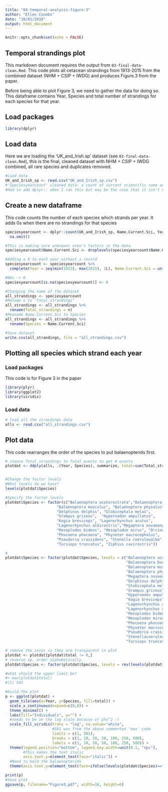 ```yaml
---
title: "04-temporal-analysis-figure-3"
author: "Ellen Coombs"
date: "10/01/2018"
output: html_document
---
```


```r
knitr::opts_chunk$set(echo = FALSE)
```

## Temporal strandings plot 
This markdown document requires the output from `03-final-data-clean.Rmd`. This code plots all cetacean strandings from 1913-2015 from the combined dataset (NHM + CSIP + IWDG) and produces Figure.3 from the paper. 

Before being able to plot Figure 3, we need to gather the data for doing so. This dataframe contains Year, Species and total number of strandings for each species for that year. 

## Load packages 
```r
library(dplyr)
```

## Load data 
Here we are loading the 'UK_and_Irish.sp' dataset (see `03-final-data-clean.Rmd`), this is the final, cleaned dataset with NHM + CSIP + IWDG combined, all rare species and duplicates removed. 

```r
#Load data 
UK_and_Irish_sp <- read.csv("UK_and_Irish_sp.csv")
#'Speciesyearcount' cleaned data: a count of current scientific name and year 
#Had to add dplyr:: when I ran this but may be the case that it isn't needed 
```

## Create a new dataframe 
This code counts the number of each species which strands per year. It adds 0s when there are no strandings for that species 
```r
speciesyearcount <- dplyr::count(UK_and_Irish_sp, Name.Current.Sci, Year) %>%
  na.omit()

#This is making sure unknowns aren't factors in the data 
speciesyearcount$Name.Current.Sci <- droplevels(speciesyearcount$Name.Current.Sci)

#Adding a 0 to each year without a record 
speciesyearcount <- speciesyearcount %>% 
  complete(Year = seq(min(1913), max(2015), 1L), Name.Current.Sci = unique(speciesyearcount$Name.Current.Sci))

#NAs -> 0 
speciesyearcount[is.na(speciesyearcount)] <- 0

#Changing the name of the dataset 
all_strandings <- speciesyearcount 
#Rename n to "Total_strandings"
all_strandings <- all_strandings %>% 
  rename(Total_strandings = n)
#Reaname Name.Current.Sci to Species 
all_strandings <- all_strandings %>%
  rename(Species = Name.Current.Sci)

#Save dataset 
write.csv(all_strandings, file = "all_strandings.csv")
```

## Plotting all species which strand each year 
### Load packages 
This code is for Figure 3 in the paper 
```r
library(plyr)
library(ggplot2)
library(viridis) 
```

### Load data 
```r

# load all the strandings data
alls <- read.csv("all_strandings.csv")
```

## Plot data 
This code rearranges the order of the species to put balaenopterids first. 
```r
# chance Total_strandings to Total_events to get # events
plotdat <- ddply(alls, .(Year, Species), summarize, total=sum(Total_strandings))


#Change the factor levels
#What levels do we have? 
levels(plotdat$Species)

#Specify the factor levels 
plotdat$Species <- factor(c("Balaenoptera acutorostrata","Balaenoptera borealis",
                       "Balaenoptera musculus", "Balaenoptera physalus", 
                       "Delphinus delphis", "Globicephala melas", 
                       "Grampus griseus",  "Hyperoodon ampullatus", 
                       "Kogia breviceps", "Lagenorhynchus acutus", 
                       "Lagenorhynchus albirostris","Megaptera novaeangliae", 
                       "Mesoplodon bidens", "Mesoplodon mirus", "Orcinus orca",
                       "Phocoena phocoena", "Physeter macrocephalus", 
                       "Pseudorca crassidens", "Stenella coeruleoalba",
                       "Tursiops truncatus", "Ziphius cavirostris"))

#
plotdat$Species <- factor(plotdat$Species, levels = c("Balaenoptera acutorostrata",
                                                      "Balaenoptera borealis",
                                                      "Balaenoptera musculus", 
                                                      "Balaenoptera physalus",
                                                      "Megaptera novaeangliae",
                                                      "Delphinus delphis",
                                                      "Globicephala melas",
                                                      "Grampus griseus",
                                                      "Hyperoodon ampullatus",
                                                      "Kogia breviceps",
                                                      "Lagenorhynchus acutus",
                                                      "Lagenorhynchus albirostris",
                                                      "Mesoplodon bidens",
                                                      "Mesoplodon mirus","Orcinus orca",
                                                      "Phocoena phocoena",
                                                      "Physeter macrocephalus",
                                                      "Pseudorca crassidens",
                                                      "Stenellacoeruleoalba",
                                                      "Tursiops truncatus","Ziphius cavirostris"))

# remove the zeros so they are transparent in plot
plotdat <- plotdat[plotdat$total != 0,]
# reverse sp. order alphabetically
plotdat$Species <- factor(plotdat$Species, levels = rev(levels(plotdat$Species)))

#what should the upper limit be?
#> max(plotdat$total)
#[1] 501

#build the plot
p <- ggplot(plotdat) +
  geom_tile(aes(x=Year, y=Species, fill=total)) +
  scale_x_continuous(expand=c(0,0)) +
  theme_minimal() +
  labs(fill="Individuals", y="") +
  #needs to be on the log scale because of pho^2 :(
  scale_fill_viridis(trans = "log", na.value="white",
                     #501 was from the above commented 'max' code 
                     limits = c(1, 501),
                     breaks = c(1, 10, 20, 50, 100, 250, 500),
                     labels = c(1, 10, 20, 50, 100, 250, 500)) +
  theme(legend.position="bottom", legend.key.width=unit(0.1, "npc"),
        #This makes the text italic 
        axis.text.y=element_text(face="italic")) +
  #Need to bold the balaenopterids 
  theme(axis.text.y=element_text(face=ifelse(levels(plotdat$Species)=="Balaenoptera acutorostrata","bold","italic")))

print(p)
#Save plot 
ggsave(p, filename="Figure3.pdf", width=10, height=6)

```
